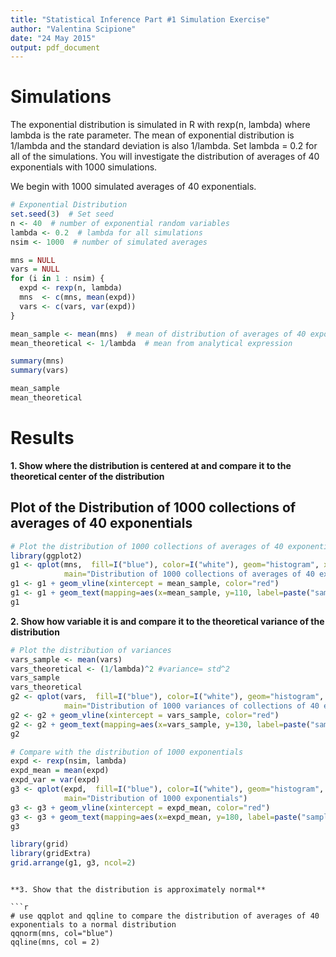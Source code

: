 ```yaml
---
title: "Statistical Inference Part #1 Simulation Exercise"
author: "Valentina Scipione"
date: "24 May 2015"
output: pdf_document
---
```


# Simulations

The exponential distribution is simulated in R with rexp(n, lambda) where lambda is the rate parameter. The mean of exponential distribution is 1/lambda and the standard deviation is also 1/lambda. Set lambda = 0.2 for all of the simulations. You will investigate the distribution of averages of 40 exponentials with 1000 simulations.

We begin with 1000 simulated averages of 40 exponentials.

```r
# Exponential Distribution
set.seed(3)  # Set seed
n <- 40  # number of exponential random variables
lambda <- 0.2  # lambda for all simulations
nsim <- 1000  # number of simulated averages

mns = NULL
vars = NULL
for (i in 1 : nsim) {
  expd <- rexp(n, lambda)
  mns  <- c(mns, mean(expd))
  vars <- c(vars, var(expd))      
}

mean_sample <- mean(mns)  # mean of distribution of averages of 40 exponentials
mean_theoretical <- 1/lambda  # mean from analytical expression
```

```r
summary(mns)
summary(vars)

mean_sample
mean_theoretical
```

# Results

**1. Show where the distribution is centered at and compare it to the theoretical center of the distribution**

## Plot of the Distribution of 1000 collections of averages of 40 exponentials

```r
# Plot the distribution of 1000 collections of averages of 40 exponentials
library(ggplot2)
g1 <- qplot(mns,  fill=I("blue"), color=I("white"), geom="histogram", xlab="Mean", binwidth=0.2, xlim=c(1,9),
            main="Distribution of 1000 collections of averages of 40 exponentials") 
g1 <- g1 + geom_vline(xintercept = mean_sample, color="red") 
g1 <- g1 + geom_text(mapping=aes(x=mean_sample, y=110, label=paste("sample mean=",round(mean_sample,3))), size=4, vjust= 1, hjust=-0.1)
g1 
```

**2. Show how variable it is and compare it to the theoretical variance of the distribution**

```r
# Plot the distribution of variances
vars_sample <- mean(vars)
vars_theoretical <- (1/lambda)^2 #variance= std^2
vars_sample
vars_theoretical
g2 <- qplot(vars,  fill=I("blue"), color=I("white"), geom="histogram", binwidth=2, xlab="Variance of 40 Exponentials",
            main="Distribution of 1000 variances of collections of 40 exponentials") 
g2 <- g2 + geom_vline(xintercept = vars_sample, color="red") 
g2 <- g2 + geom_text(mapping=aes(x=vars_sample, y=130, label=paste("sample variance=",round(vars_sample,2))), size=4, hjust= -0.1)
g2 

# Compare with the distribution of 1000 exponentials
expd <- rexp(nsim, lambda)
expd_mean = mean(expd)
expd_var = var(expd)
g3 <- qplot(expd,  fill=I("blue"), color=I("white"), geom="histogram", xlab="Value", binwidth=1,
            main="Distribution of 1000 exponentials") 
g3 <- g3 + geom_vline(xintercept = expd_mean, color="red") 
g3 <- g3 + geom_text(mapping=aes(x=expd_mean, y=180, label=paste("sample mean=",round(expd_mean,3))), size=4, hjust= -0.1, vjust=1)
g3

library(grid)
library(gridExtra)
grid.arrange(g1, g3, ncol=2)
```
```

**3. Show that the distribution is approximately normal**

```r
# use qqplot and qqline to compare the distribution of averages of 40 exponentials to a normal distribution
qqnorm(mns, col="blue")
qqline(mns, col = 2)
```

